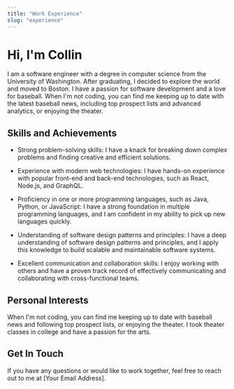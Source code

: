 ```yaml
---
title: "Work Experience"
slug: "experience"
---
```


# Hi, I'm Collin

I am a software engineer with a degree in computer science from the University of Washington. After graduating, I decided to explore the world and moved to Boston. I have a passion for software development and a love for baseball. When I'm not coding, you can find me keeping up to date with the latest baseball news, including top prospect lists and advanced analytics, or enjoying the theater.

## Skills and Achievements

- Strong problem-solving skills: I have a knack for breaking down complex problems and finding creative and efficient solutions.

- Experience with modern web technologies: I have hands-on experience with popular front-end and back-end technologies, such as React, Node.js, and GraphQL.

- Proficiency in one or more programming languages, such as Java, Python, or JavaScript: I have a strong foundation in multiple programming languages, and I am confident in my ability to pick up new languages quickly.

- Understanding of software design patterns and principles: I have a deep understanding of software design patterns and principles, and I apply this knowledge to build scalable and maintainable software systems.

- Excellent communication and collaboration skills: I enjoy working with others and have a proven track record of effectively communicating and collaborating with cross-functional teams.

## Personal Interests

When I'm not coding, you can find me keeping up to date with baseball news and following top prospect lists, or enjoying the theater. I took theater classes in college and have a passion for the arts.

## Get In Touch

If you have any questions or would like to work together, feel free to reach out to me at [Your Email Address].
